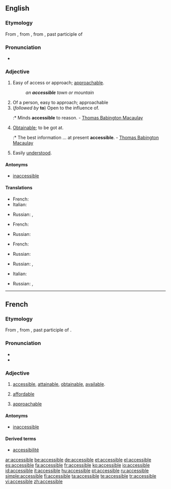 ==English==

===Etymology===
From {{etyl|fr|en}}, from {{LL.}} {{term|accessibilis||lang=la}}, from {{term|accessus||lang=la}}, past participle of {{term|accedo|accēdō|lang=la|approach}}

===Pronunciation===
* {{IPA|/əkˈsɛsəbˑl/}}

===Adjective===
{{en-adj}}

# Easy of access or approach; [[approachable]].
#: ''an '''accessible''' town or mountain''
# Of a person, easy to approach; approachable
# (''followed by'' '''to''') Open to the influence of.
#:* Minds '''accessible''' to reason. - [[w:Thomas Babington Macaulay|Thomas Babington Macaulay]]
# [[obtainable|Obtainable]]; to be got at.
#:* The best information ... at present '''accessible'''. - [[w:Thomas Babington Macaulay|Thomas Babington Macaulay]]
# Easily [[understand|understood]].

====Antonyms====
* [[inaccessible]]

====Translations====
{{trans-top|easy of access or approach}}
* French: {{t+|fr|accessible}}
* Italian: {{t+|it|accessibile}}
{{trans-mid}}
* Russian: {{t+|ru|доступный|tr=dostúpnyj|sc=Cyrl}}, {{t|ru|достижимый|tr=dostižímyj|sc=Cyrl}}
{{trans-bottom}}

{{trans-top|of a person, approachable}}
* French: {{t+|fr|accessible}}
{{trans-mid}}
* Russian: {{t+|ru|доступный|tr=dostúpnyj|sc=Cyrl}}
{{trans-bottom}}

{{trans-top|obtainable}}
* French: {{t+|fr|accessible}}
{{trans-mid}}
* Russian: {{t+|ru|доступный|tr=dostúpnyj|sc=Cyrl}}
{{trans-bottom}}

{{trans-top|open to the influence of}}
* Russian: {{t|ru|поддающийся|tr=podajúš'ijs'a|sc=Cyrl}}, {{t|ru|податливый|tr=podátlivyj|sc=Cyrl}}
{{trans-mid}}
{{trans-bottom}}

{{trans-top|easily understood}}
* Italian: {{t+|it|accessibile}}
{{trans-mid}}
* Russian: {{t+|ru|доступный|tr=dostúpnyj|sc=Cyrl}}, {{t|ru|понятный|tr=pon'átnyj|sc=Cyrl}}
{{trans-bottom}}

{{checktrans-top}}
{{checktrans-mid}}
{{checktrans-bottom}}

----

==French==

===Etymology===
From {{LL.|fr}} {{term|accessibilis||accessible|lang=la}}, from {{term|accessus||lang=la}}, past participle of {{term|accedo|accēdō|lang=la|approach}}.

===Pronunciation===
* {{audio|Fr-accessible.ogg|Audio (France, Paris)}}
* {{homophones|accessibles}}

===Adjective===
{{fr-adj-mf}}

# {{context|of a place, information, etc.}} [[accessible#English|accessible]], [[attainable]], [[obtainable]], [[available]].
# {{context|of a price}} [[affordable]]
# {{context|of a person}} [[approachable]]

====Antonyms====
* [[inaccessible#French|inaccessible]]

====Derived terms====
* [[accessibilité]]

[[ar:accessible]]
[[be:accessible]]
[[de:accessible]]
[[et:accessible]]
[[el:accessible]]
[[es:accessible]]
[[fa:accessible]]
[[fr:accessible]]
[[ko:accessible]]
[[io:accessible]]
[[id:accessible]]
[[it:accessible]]
[[hu:accessible]]
[[pt:accessible]]
[[ru:accessible]]
[[simple:accessible]]
[[fi:accessible]]
[[ta:accessible]]
[[te:accessible]]
[[tr:accessible]]
[[vi:accessible]]
[[zh:accessible]]